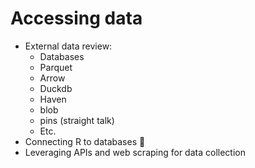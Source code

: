 # Accessing data

- External data review:   
  - Databases  
  - Parquet  
  - Arrow  
  - Duckdb  
  -  Haven  
  - blob   
  - pins (straight talk)  
  - Etc.  
- Connecting R to databases 👷  
- Leveraging APIs and web scraping for data collection